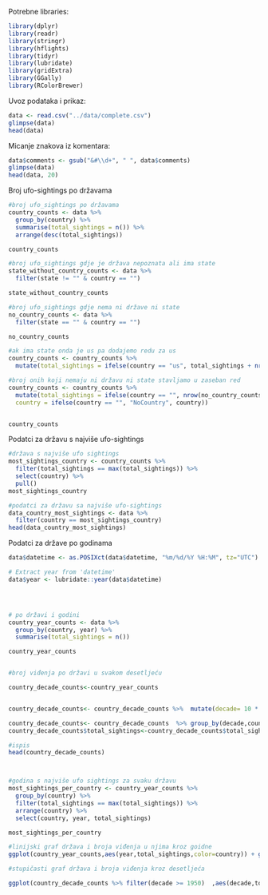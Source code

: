 
Potrebne libraries:
```r
library(dplyr)
library(readr)
library(stringr)
library(hflights)
library(tidyr)
library(lubridate)
library(gridExtra)
library(GGally)
library(RColorBrewer)
```


Uvoz podataka i prikaz:
```r
data <- read.csv("../data/complete.csv")
glimpse(data)
head(data)
```


Micanje znakova iz komentara:
```r
data$comments <- gsub("&#\\d+", " ", data$comments)
glimpse(data)
head(data, 20)
```


Broj ufo-sightings po državama
```r
#broj ufo_sightings po državama
country_counts <- data %>%
  group_by(country) %>%
  summarise(total_sightings = n()) %>%
  arrange(desc(total_sightings))

country_counts 

#broj ufo_sightings gdje je država nepoznata ali ima state
state_without_country_counts <- data %>%
  filter(state != "" & country == "")

state_without_country_counts

#broj ufo_sightings gdje nema ni države ni state
no_country_counts <- data %>%
  filter(state == "" & country == "")

no_country_counts

#ak ima state onda je us pa dodajemo redu za us
country_counts <- country_counts %>%
  mutate(total_sightings = ifelse(country == "us", total_sightings + nrow(state_without_country_counts), total_sightings))

#broj onih koji nemaju ni državu ni state stavljamo u zaseban red
country_counts <- country_counts %>%
  mutate(total_sightings = ifelse(country == "", nrow(no_country_counts), total_sightings),
  country = ifelse(country == "", "NoCountry", country))


country_counts
```


Podatci za državu s najviše ufo-sightings

```r
#država s najviše ufo sightings
most_sightings_country <- country_counts %>%
  filter(total_sightings == max(total_sightings)) %>%
  select(country) %>%
  pull()
most_sightings_country

#podatci za državu sa najviše ufo-sightings
data_country_most_sightings <- data %>%
  filter(country == most_sightings_country)
head(data_country_most_sightings)
```


Podatci za države po godinama

```r

data$datetime <- as.POSIXct(data$datetime, "%m/%d/%Y %H:%M", tz="UTC")

# Extract year from 'datetime'
data$year <- lubridate::year(data$datetime)




# po državi i godini
country_year_counts <- data %>%
  group_by(country, year) %>%
  summarise(total_sightings = n())

country_year_counts


#broj viđenja po državi u svakom desetljeću

country_decade_counts<-country_year_counts


country_decade_counts<- country_decade_counts %>%  mutate(decade= 10 * (year %/% 10))

country_decade_counts<- country_decade_counts  %>% group_by(decade,country ) %>%summarize(total_sightings = sum(total_sightings)) %>% ungroup() 
country_decade_counts$total_sightings<-country_decade_counts$total_sightings 

#ispis
head(country_decade_counts)



#godina s najviše ufo sightings za svaku državu
most_sightings_per_country <- country_year_counts %>%
  group_by(country) %>%
  filter(total_sightings == max(total_sightings)) %>%
  arrange(country) %>%
  select(country, year, total_sightings)

most_sightings_per_country

```
```r
#linijski graf država i broja viđenja u njima kroz goidne
ggplot(country_year_counts,aes(year,total_sightings,color=country)) + geom_line() + scale_y_sqrt() + labs(x="Godina",y="Ukupan broj viđenja",color="Država",title = "Broj viđenja u godini po državama")

#stupičasti graf država i broja viđenja kroz desetljeća

ggplot(country_decade_counts %>% filter(decade >= 1950)  ,aes(decade,total_sightings,fill=country)) + geom_col(position = "dodge") +scale_y_sqrt() + labs(x="Godina",y="Ukupan broj viđenja",fill="Država",title = "Broj viđenja u desetljeću po državama")

```



